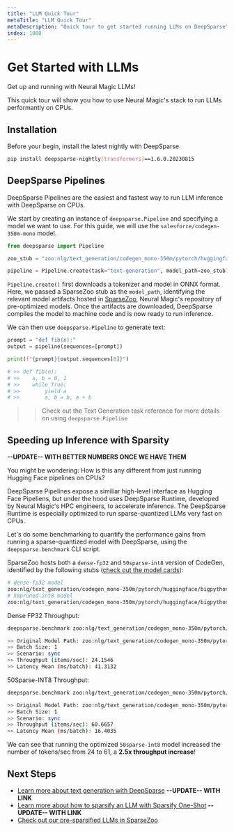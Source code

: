 ```yaml
---
title: "LLM Quick Tour"
metaTitle: "LLM Quick Tour"
metaDescription: "Quick tour to get started running LLMs on DeepSparse"
index: 1000
---
```


# **Get Started with LLMs**

Get up and running with Neural Magic LLMs! 

This quick tour will show you how to use Neural Magic's stack to run LLMs performantly on CPUs.

## **Installation**

Before your begin, install the latest nightly with DeepSparse.

```bash
pip install deepsparse-nightly[transformers]==1.6.0.20230815
```

## **DeepSparse Pipelines**

DeepSparse Pipelines are the easiest and fastest way to run LLM inference with DeepSparse on CPUs.

We start by creating an instance of `deepsparse.Pipeline` and specifying a model we want to use. For this guide, we will use the `salesforce/codegen-350m-mono` model.

```python
from deepsparse import Pipeline

zoo_stub = "zoo:nlg/text_generation/codegen_mono-350m/pytorch/huggingface/bigpython_bigquery_thepile/pruned50_quant-none"

pipeline = Pipeline.create(task="text-generation", model_path=zoo_stub)
```

`Pipeline.create()` first downloads a tokenizer and model in ONNX format. Here, we passed a SparseZoo stub as the `model_path`, identifying the relevant model artifacts hosted in [SparseZoo](zoo:nlg/text_generation/codegen_mono-350m/pytorch/huggingface/bigpython_bigquery_thepile/pruned50_quant-none), Neural Magic's repository of pre-optimized models. Once the artifacts are downloaded, DeepSparse compiles the model to machine code and is now ready to run inference.

We can then use `deepsparse.Pipeline` to generate text:
```python
prompt = "def fib(n):"
output = pipeline(sequences=[prompt])

print(f"{prompt}{output.sequences[0]}")

# >> def fib(n):
# >>    a, b = 0, 1
# >>    while True:
# >>        yield a
# >>        a, b = b, a + b
```

>> Check out the Text Generation task reference for more details on using `deepsparse.Pipeline`

## **Speeding up Inference with Sparsity**

**--UPDATE-- WITH BETTER NUMBERS ONCE WE HAVE THEM**

You might be wondering: How is this any different from just running Hugging Face pipelines on CPUs?

DeepSparse Pipelines expose a similiar high-level interface as Hugging Face Pipeliens, but under the hood uses DeepSparse Runtime, developed by Neural Magic's HPC engineers, to accelerate inference. The DeepSparse Runtime is especially optimized to run sparse-quantized LLMs very fast on CPUs.

Let's do some benchmarking to quantify the performance gains from running a sparse-quantized model with DeepSparse, using the `deepsparse.benchmark` CLI script. 

SparseZoo hosts both a `dense-fp32` and `50sparse-int8` version of CodeGen, identified by the following stubs ([check out the model cards](https://sparsezoo.neuralmagic.com/?useCase=text_generation&datasets=bigpython_bigquery_thepile&architectures=codegen_mono&subArchitectures=350m&ungrouped=true&sort=null)):

```bash
# dense-fp32 model
zoo:nlg/text_generation/codegen_mono-350m/pytorch/huggingface/bigpython_bigquery_thepile/base-none
# 50pruned-int8 model
zoo:nlg/text_generation/codegen_mono-350m/pytorch/huggingface/bigpython_bigquery_thepile/pruned50_quant-none
```

Dense FP32 Throughput:
```bash
deepsparse.benchmark zoo:nlg/text_generation/codegen_mono-350m/pytorch/huggingface/bigpython_bigquery_thepile/base-none

>> Original Model Path: zoo:nlg/text_generation/codegen_mono-350m/pytorch/huggingface/bigpython_bigquery_thepile/base-none
>> Batch Size: 1
>> Scenario: sync
>> Throughput (items/sec): 24.1546
>> Latency Mean (ms/batch): 41.3132
```

50Sparse-INT8 Throughput:
```bash
deepsparse.benchmark zoo:nlg/text_generation/codegen_mono-350m/pytorch/huggingface/bigpython_bigquery_thepile/pruned50_quant-none

>> Original Model Path: zoo:nlg/text_generation/codegen_mono-350m/pytorch/huggingface/bigpython_bigquery_thepile/pruned50_quant-none
>> Batch Size: 1
>> Scenario: sync
>> Throughput (items/sec): 60.6657
>> Latency Mean (ms/batch): 16.4035
```

We can see that running the optimized `50sparse-int8` model increased the number of tokens/sec from 24 to 61, a **2.5x throughput increase**!

## **Next Steps**

- [Learn more about text generation with DeepSparse]() **--UPDATE-- WITH LINK**
- [Learn more about how to sparsify an LLM with Sparsify One-Shot]() **--UPDATE-- WITH LINK**
- [Check out our pre-sparsified LLMs in SparseZoo](https://sparsezoo.neuralmagic.com/?useCase=text_generation)

